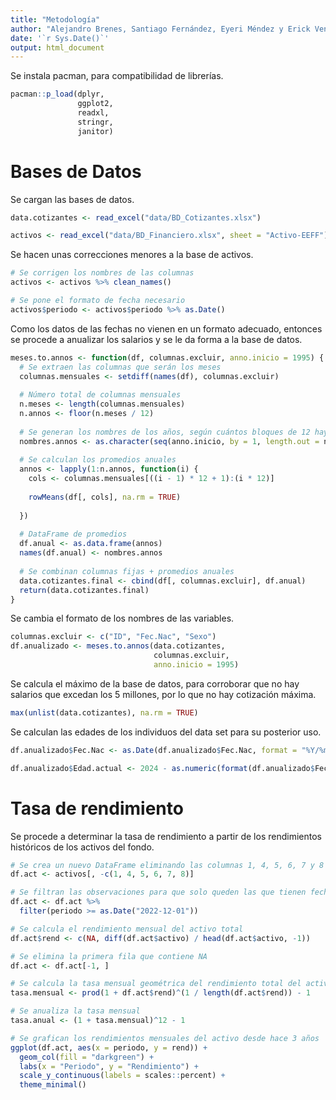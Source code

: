 ---
title: "Metodología"
author: "Alejandro Brenes, Santiago Fernández, Eyeri Méndez y Erick Venegas"
date: '`r Sys.Date()`'
output: html_document
---

Se instala pacman, para compatibilidad de librerías.

```{r}
pacman::p_load(dplyr, 
               ggplot2, 
               readxl, 
               stringr,
               janitor)
```

# Bases de Datos 

Se cargan las bases de datos.

```{r bases_datos, message = FALSE}
data.cotizantes <- read_excel("data/BD_Cotizantes.xlsx")

activos <- read_excel("data/BD_Financiero.xlsx", sheet = "Activo-EEFF")
```

Se hacen unas correcciones menores a la base de activos.

```{r correcciones}
# Se corrigen los nombres de las columnas
activos <- activos %>% clean_names()

# Se pone el formato de fecha necesario
activos$periodo <- activos$periodo %>% as.Date()
```

Como los datos de las fechas no vienen en un formato adecuado, entonces se procede a anualizar los salarios y se le da forma a la base de datos. 

```{r}
meses.to.annos <- function(df, columnas.excluir, anno.inicio = 1995) {
  # Se extraen las columnas que serán los meses
  columnas.mensuales <- setdiff(names(df), columnas.excluir)
  
  # Número total de columnas mensuales
  n.meses <- length(columnas.mensuales)
  n.annos <- floor(n.meses / 12)
  
  # Se generan los nombres de los años, según cuántos bloques de 12 haya
  nombres.annos <- as.character(seq(anno.inicio, by = 1, length.out = n.annos))
  
  # Se calculan los promedios anuales
  annos <- lapply(1:n.annos, function(i) {
    cols <- columnas.mensuales[((i - 1) * 12 + 1):(i * 12)]
    
    rowMeans(df[, cols], na.rm = TRUE)
    
  })
  
  # DataFrame de promedios
  df.anual <- as.data.frame(annos)
  names(df.anual) <- nombres.annos
  
  # Se combinan columnas fijas + promedios anuales
  data.cotizantes.final <- cbind(df[, columnas.excluir], df.anual)
  return(data.cotizantes.final)
}
```

Se cambia el formato de los nombres de las variables. 

```{r}
columnas.excluir <- c("ID", "Fec.Nac", "Sexo")
df.anualizado <- meses.to.annos(data.cotizantes, 
                                columnas.excluir, 
                                anno.inicio = 1995)
```

Se calcula el máximo de la base de datos, para corroborar que no hay salarios que excedan los 5 millones, por lo que no hay cotización máxima.

```{r}
max(unlist(data.cotizantes), na.rm = TRUE)
```

Se calculan las edades de los individuos del data set para su posterior uso. 

```{r}
df.anualizado$Fec.Nac <- as.Date(df.anualizado$Fec.Nac, format = "%Y/%m/%d")

df.anualizado$Edad.actual <- 2024 - as.numeric(format(df.anualizado$Fec.Nac, "%Y"))
```

# Tasa de rendimiento

Se procede a determinar la tasa de rendimiento a partir de los rendimientos históricos de los activos del fondo.

```{r tasa_rendimiento}
# Se crea un nuevo DataFrame eliminando las columnas 1, 4, 5, 6, 7 y 8 del DataFrame original de activos
df.act <- activos[, -c(1, 4, 5, 6, 7, 8)]

# Se filtran las observaciones para que solo queden las que tienen fecha a partir del 1 de diciembre de 2022
df.act <- df.act %>%
  filter(periodo >= as.Date("2022-12-01"))

# Se calcula el rendimiento mensual del activo total
df.act$rend <- c(NA, diff(df.act$activo) / head(df.act$activo, -1))

# Se elimina la primera fila que contiene NA
df.act <- df.act[-1, ]

# Se calcula la tasa mensual geométrica del rendimiento total del activo
tasa.mensual <- prod(1 + df.act$rend)^(1 / length(df.act$rend)) - 1

# Se anualiza la tasa mensual
tasa.anual <- (1 + tasa.mensual)^12 - 1

# Se grafican los rendimientos mensuales del activo desde hace 3 años
ggplot(df.act, aes(x = periodo, y = rend)) +
  geom_col(fill = "darkgreen") +
  labs(x = "Periodo", y = "Rendimiento") +
  scale_y_continuous(labels = scales::percent) +
  theme_minimal()
```



